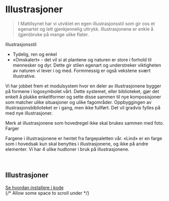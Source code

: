 
<Meta title="Identitet/Illustrasjoner" />

# Illustrasjoner

> I Mattilsynet har vi utviklet en egen illustrasjonsstil som gir oss et egenartet og lett gjenkjennelig uttrykk.
Illustrasjonene er enkle å (gjen)bruke på mange ulike flater. 

<u-details class={styles.details}>
  <u-summary>Illustrasjonsstil</u-summary>
  
  - Tydelig, ren og enkel
  - «Omskalert» - det vil si at plantene og naturen er store i forhold til mennesker og dyr. Dette gir stilen egenart og understreker viktigheten av naturen vi lever i og med. Formmessig er også vekstene svært illustrative.

  Vi har jobbet frem et modulsystem hvor en deler av illustrasjonene bygger på formene i logosymbolet vårt. Dette systemet, eller biblioteket, gjør det enkelt å plukke enkeltformer og sette disse sammen til nye komposisjoner som matcher ulike situasjoner og ulike fagområder. Oppbyggingen av illustrasjonsbiblioteket er i gang, men ikke fullført. Det vil gradvis fylles på med nye illustrasjoner.

  Merk at illustrasjonene som hovedregel ikke skal brukes sammen med foto.
</u-details>
<u-details class={styles.details}>
  <u-summary>Farger</u-summary>
  
  Fargene i illustrasjonene er hentet fra fargepaletten vår. «Lind» er en farge som i hovedsak kun skal benyttes i illustrasjonene, og ikke på andre elementer. Vi har 4 ulike hudtoner i bruk på illustrasjonene.

  <ColorPalette>
    <ColorItem colors={['#F8E0D8']} title="Hudtone, lysest" />
    <ColorItem colors={['#C58F79']} title="Hudtone, mellom" />
    <ColorItem colors={['#7F433B']} title="Hud og hår, mørk" />
    <ColorItem colors={['#ED9A32']} title="Hår, gylden" />
    <ColorItem colors={['#1E1A28']} title="Hår, mørk" />
    <ColorItem colors={['#1D57AA']} title="Klær, mellomblå" subtitle="Brukes som alternativ til Fjord på mørke flater" />
  </ColorPalette>
</u-details>
<br />

<div className={styles.flex} data-justify="space-between" data-align="center">
  <h2 className="sbdocs-h2" style={{ margin: 0 }}>Illustrasjoner</h2>
  <a className={styles.button} href="https://design.mattilsynet.no/?path=/docs/designsystem-introduksjon--docs" data-arrow>Se hvordan installere i kode</a>
</div>
<Svgs path="illustrations" showSearch />
<div style={{ height: 500 }} /> {/* Allow some space to scroll under */}
